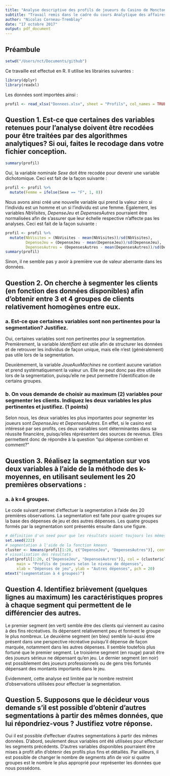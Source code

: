 ```yaml
---
title: "Analyse descriptive des profils de joueurs du Casino de Moncton"
subtitle: "Travail remis dans le cadre du cours Analytique des affaires (MQT-6021)"
author: "Nicolas Corneau-Tremblay"
date: "17 octobre 2017"
output: pdf_document
---
```


## Préambule
```r
setwd("/Users/nct/Documents/github")
```

Ce travaille est effectué en R. Il utilise les librairies suivantes :

```r
library(dplyr)
library(readxl)
```
Les données sont importées ainsi :
```r
profil <- read_xlsx("Donnees.xlsx", sheet = "Profils", col_names = TRUE, skip = 1)
```

## Question 1. Est-ce que certaines des variables retenues pour l’analyse doivent être recodées pour être traitées par des algorithmes analytiques? Si oui, faites le recodage dans votre fichier conception.
```r
summary(profil)
```

Oui, la variable nominale *Sexe* doit être recodée pour devenir une variable dichotomique. Ceci est fait de la façon suivante :
```r
profil <- profil %>%
  mutate(Femme = ifelse(Sexe == "F", 1, 0))
```
Nous avons ainsi créé une nouvelle variable qui prend la valeur zéro si l'individu est un homme et un si l'individu est une femme. Également, les variables *NbVisites*, *DepenseJeu* et *DepensesAutres* pourraient être normalisées afin de s'assurer que leur échelle respective n'affecte pas les analyses. Ceci est fait de la façon suivante :

```r
profil <- profil %>%
  mutate(NbVisites = (NbVisites - mean(NbVisites))/sd(NbVisites),
         DepenseJeu = (DepenseJeu - mean(DepenseJeu))/sd(DepenseJeu),
         DepensesAutres = (DepensesAutres - mean(DepensesAutres))/sd(DepensesAutres))
summary(profil)
```

Sinon, il ne semble pas y avoir à première vue de valeur aberrante dans les données.

## Question 2. On cherche à segmenter les clients (en fonction des données disponibles) afin d’obtenir entre 3 et 4 groupes de clients relativement homogènes entre eux.
### a. Est-ce que certaines variables sont non pertinentes pour la segmentation? Justifiez.
Oui, certaines variables sont non pertinentes pour la segmentation. Premièrement, la variable *Identifiant* est utile afin de structurer les données et de retrouver les individus de façon unique, mais elle n'est (généralement) pas utile lors de la segmentation.

Deuxièmement, la variable *JoueAuxMachines* ne contient aucune variation et prend systématiquement la valeur un. Elle ne peut donc pas être utilisée lors de la segmentation, puisqu'elle ne peut permettre l'identification de certains groupes.

### b. On vous demande de choisir au maximum (2) variables pour segmenter les clients. Indiquez les deux variables les plus pertinentes et justifiez. (1 points)

Selon nous, les deux variables les plus importantes pour segmenter les joueurs sont *DepenseJeu* et *DepensesAutres*. En effet, si le casino est intéressé par ses profits, ces deux variables sont déterminantes dans sa réussite financière, puisqu'elles réprésentent des sources de revenus. Elles permettent donc de répondre à la question "qui dépense combien et comment?"

## Question 3. Réalisez la segmentation sur vos deux variables à l’aide de la méthode des k-moyennes, en utilisant seulement les 20 premières observations :
### a. à k=4 groupes.

Le code suivant permet d'effectuer la segmentation à l'aide des 20 premières observations. La segmentation est faite pour quatre groupes sur la base des dépenses de jeu et des autres dépenses. Les quatre groupes formés par la segmentation sont présentés ensuite dans une figure.
```r
# définition d'un seed pour que les résultats soient toujours les mêmes
set.seed(222)
# segmentation à l'aide de la fonction kmeans
cluster <- kmeans(profil[1:20, c("DepenseJeu", "DepensesAutres")], centers = 4)
# visualisation des résultats
plot(profil[1:20, c("DepenseJeu", "DepensesAutres")], col = (cluster$cluster),
     main = "Profils de joueurs selon le niveau de dépenses",
     xlab = "Dépenses de jeu", ylab = "Autres dépenses", pch = 20)
mtext("(segmentation à 4 groupes)")
```

## Question 4. Identifiez brièvement (quelques lignes au maximum) les caractéristiques propres à chaque segment qui permettent de le différencier des autres.

Le premier segment (en vert) semble être des clients qui viennent au casino à des fins récréatives. Ils dépensent relativement peu et forment le groupe le plus nombreux. Le deuxième segment (en bleu) semble lui-aussi être présent dans une perspective récréative puisqu'il dépense de façon marquée, notamment dans les autres dépenses. Il semble toutefois plus fortuné que le premier segment. Le troisième segment (en rouge) parait être des joueurs sérieux ne dépensant qu'en jeu. Le dernier segment (en noir) est possiblement des joueurs professionnels ou de gens très fortunés dépensant des montants importants dans le jeu.

Évidemment, cette analyse est limitée par le nombre restreint d'observations utilisées pour effectuer la segmentation.

## Question 5. Supposons que le décideur vous demande s’il est possible d’obtenir d’autres segmentations à partir des mêmes données, que lui répondriez-vous ? Justifiez votre réponse.

Oui il est possible d'effectuer d'autres segmentations à partir des mêmes données. D'abord, seulement deux variables ont été utilisées pour effectuer les segments précédents. D'autres variables disponibles pourraient être mises à profit afin d'obtenir des profils plus fins et détaillés. Par ailleurs, il est possible de changer le nombre de segments afin de voir si quatre groupes est le nombre le plus approprié pour représenter les données que nous possédons.





